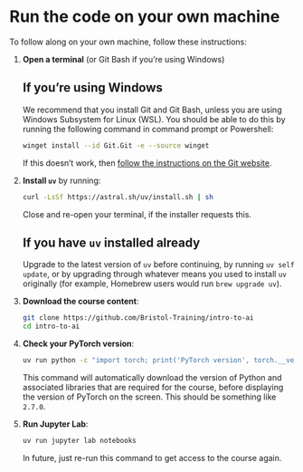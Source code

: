 # Run the code on your own machine

To follow along on your own machine, follow these instructions:

1. **Open a terminal** (or Git Bash if you're using Windows)

   ::: {.callout-note collapse=true}
   ## If you're using Windows

   We recommend that you install Git and Git Bash, unless you are using Windows Subsystem for Linux (WSL).
   You should be able to do this by running the following command in command prompt or Powershell:

   ```bash
   winget install --id Git.Git -e --source winget
   ```

   If this doesn't work, then [follow the instructions on the Git website](https://git-scm.com/downloads/win).
   :::

2. **Install `uv`** by running:

   ```bash
   curl -LsSf https://astral.sh/uv/install.sh | sh
   ```

   Close and re-open your terminal, if the installer requests this.

   ::: {.callout-note collapse=true}
   ## If you have `uv` installed already
   Upgrade to the latest version of `uv` before continuing, by running `uv self update`, or by upgrading through whatever means you used to install `uv` originally (for example, Homebrew users would run `brew upgrade uv`).
   :::

3. **Download the course content**:

   ```bash
   git clone https://github.com/Bristol-Training/intro-to-ai
   cd intro-to-ai
   ```

4. **Check your PyTorch version**:

   ```bash
   uv run python -c "import torch; print('PyTorch version', torch.__version__)"
   ```

   This command will automatically download the version of Python and associated libraries that are required for the course, before displaying the version of PyTorch on the screen.
    This should be something like `2.7.0`.

5. **Run Jupyter Lab**:

   ```bash
   uv run jupyter lab notebooks
   ```

   In future, just re-run this command to get access to the course again.

